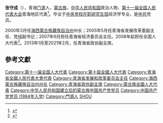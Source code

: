 '''张守成'''（{{bd|1957年|6月||catIdx=Zhang张}}），青海[[门源|门源]]人，[[蒙古族|蒙古族]]，[[中华人民共和国|中华人民共和国]]政治人物、[[第十一届全国人民代表大会|第十一届全国人民代表大会]]青海地区代表<ref>{{cite web|author=新华网|title=第十一届全国人大代表|url=http://news.xinhuanet.com/ziliao/2008-03/03/content_7708230.htm?node=36628|publisher=新华网|accessdate=2014-01-07|archive-date=2014-01-10|archive-url=https://web.archive.org/web/20140110211415/http://news.xinhuanet.com/ziliao/2008-03/03/content_7708230.htm?node=36628|dead-url=no}}</ref>。毕业于[[中央党校在职研究生班|中央党校在职研究生班]]经济学专业，是[[中共|中共]]党员。

2000年3月任[[海西蒙古族藏族自治州|海西蒙古族藏族自治州]]州长；2005年5月任青海省发展改革委副主任、党组副书记；2007年9月担任青海省经济委员会主任。2008年起担任全国人大代表<ref>{{cite news|title=全国人大代表信息-张守成|url= http://210.82.31.1:8084/delegate/viewDelegate.action?dbid=112571|accessdate=2013-04-05|newspaper=全国人大网|archive-url=https://web.archive.org/web/20140527214904/http://www.npc.gov.cn/delegate/viewDelegate.action?dbid=112571|archive-date=2014-05-27|dead-url=yes}}</ref>。2013年1月至2021年2月，任青海省政协副主席。

==參考文獻==
{{reflist}}

{{DEFAULTSORT:Zhang张}}
[[Category:第十一届全国人大代表|Category:第十一届全国人大代表]]
[[Category:第十屆全國人大代表|Category:第十屆全國人大代表]]
[[Category:青海省全國人民代表大會代表|Category:青海省全國人民代表大會代表]]
[[Category:青海省发展和改革委员会主任|Category:青海省发展和改革委员会主任]]
[[Category:海西蒙古族藏族自治州州长|Category:海西蒙古族藏族自治州州长]]
[[Category:青海省政协副主席|Category:青海省政协副主席]]
[[Category:蒙古族全國人大代表|Category:蒙古族全國人大代表]]
[[Category:中华人民共和国建立后的蒙古族中国共产党党员|Category:中华人民共和国建立后的蒙古族中国共产党党员]]
[[Category:中国共产党党员_(1984年入党)|Category:中国共产党党员 (1984年入党)]]
[[Category:門源人|Category:門源人]]
[[Category:张姓|SHOU]]
{{china-poli-bio-stub}}